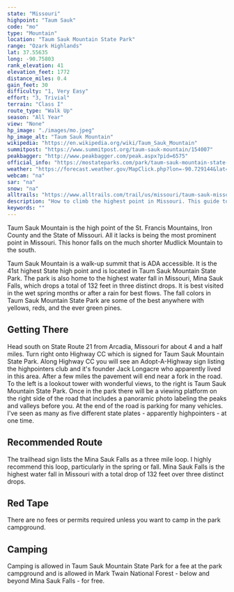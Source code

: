 ```yaml
---
state: "Missouri"
highpoint: "Taum Sauk"
code: "mo"
type: "Mountain"
location: "Taum Sauk Mountain State Park"
range: "Ozark Highlands"
lat: 37.55635
long: -90.75803
rank_elevation: 41
elevation_feet: 1772
distance_miles: 0.4
gain_feet: 30
difficulty: "1, Very Easy"
effort: "3, Trivial"
terrain: "Class I"
route_type: "Walk Up"
season: "All Year"
view: "None"
hp_image: "./images/mo.jpeg"
hp_image_alt: "Taum Sauk Mountain"
wikipedia: "https://en.wikipedia.org/wiki/Taum_Sauk_Mountain"
summitpost: "https://www.summitpost.org/taum-sauk-mountain/154007"
peakbagger: "http://www.peakbagger.com/peak.aspx?pid=6575"
official_info: "https://mostateparks.com/park/taum-sauk-mountain-state-park"
weather: "https://forecast.weather.gov/MapClick.php?lon=-90.729144&lat=37.571301"
webcam: "na"
sar: "na"
snow: "na"
alltrails: "https://www.alltrails.com/trail/us/missouri/taum-sauk-missouris-highpoint-trail"
description: "How to climb the highest point in Missouri. This guide to features the best routes and campgrounds near Taum Sauk Mountain."
keywords: ""
---
```


Taum Sauk Mountain is the high point of the St. Francis Mountains, Iron County and the State of Missouri. All it lacks is being the most prominent point in Missouri. This honor falls on the much shorter Mudlick Mountain to the south.

Taum Sauk Mountain is a walk-up summit that is ADA accessible. It is the 41st highest State high point and is located in Taum Sauk Mountain State Park. The park is also home to the highest water fall in Missouri, Mina Sauk Falls, which drops a total of 132 feet in three distinct drops. It is best visited in the wet spring months or after a rain for best flows. The fall colors in Taum Sauk Mountain State Park are some of the best anywhere with yellows, reds, and the ever green pines.

## Getting There
Head south on State Route 21 from Arcadia, Missouri for about 4 and a half miles. Turn right onto Highway CC which is signed for Taum Sauk Mountain State Park. Along Highway CC you will see an Adopt-A-Highway sign listing the highpointers club and it's founder Jack Longacre who apparently lived in this area. After a few miles the pavement will end near a fork in the road. To the left is a lookout tower with wonderful views, to the right is Taum Sauk Mountain State Park. Once in the park there will be a viewing platform on the right side of the road that includes a panoramic photo labeling the peaks and valleys before you. At the end of the road is parking for many vehicles. I've seen as many as five different state plates - apparently highpointers - at one time.

## Recommended Route
The trailhead sign lists the Mina Sauk Falls as a three mile loop. I highly recommend this loop, particularly in the spring or fall. Mina Sauk Falls is the highest water fall in Missouri with a total drop of 132 feet over three distinct drops.

## Red Tape
There are no fees or permits required unless you want to camp in the park campground.

## Camping
Camping is allowed in Taum Sauk Mountain State Park for a fee at the park campground and is allowed in Mark Twain National Forest - below and beyond Mina Sauk Falls - for free.
